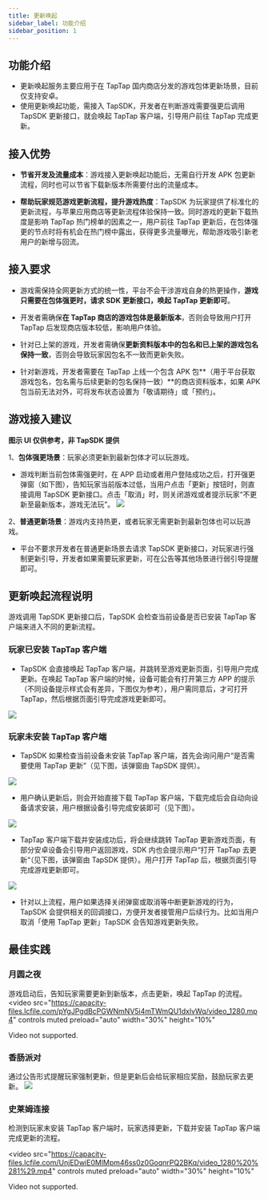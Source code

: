 ```yaml
---
title: 更新唤起
sidebar_label: 功能介绍
sidebar_position: 1
---
```


## 功能介绍

  
- 更新唤起服务主要应用于在 TapTap 国内商店分发的游戏包体更新场景，目前仅支持安卓。
- 使用更新唤起功能，需接入 TapSDK，开发者在判断游戏需要强更后调用 TapSDK 更新接口，就会唤起 TapTap 客户端，引导用户前往 TapTap 完成更新。

## 接入优势
- **节省开发及流量成本**：游戏接入更新唤起功能后，无需自行开发 APK 包更新流程，同时也可以节省下载新版本所需要付出的流量成本。

- **帮助玩家规范游戏更新流程，提升游戏热度**：TapSDK 为玩家提供了标准化的更新流程，与苹果应用商店等更新流程体验保持一致。同时游戏的更新下载热度是影响 TapTap 热门榜单的因素之一，用户前往 TapTap 更新后，在包体强更的节点时将有机会在热门榜中露出，获得更多流量曝光，帮助游戏吸引新老用户的新增与回流。


## 接入要求
  
- 游戏需保持全网更新方式的统一性，平台不会干涉游戏自身的热更操作，**游戏只需要在包体强更时，请求 SDK 更新接口，唤起 TapTap 更新即可**。

- 开发者需确保**在 TapTap 商店的游戏包体是最新版本**，否则会导致用户打开 TapTap 后发现商店版本较低，影响用户体验。

- 针对已上架的游戏，开发者需确保**更新资料版本中的包名和已上架的游戏包名保持一致**，否则会导致玩家因包名不一致而更新失败。

- 针对新游戏，开发者需要在 TapTap 上线一个包含 APK 包**（用于平台获取游戏包名，包名需与后续更新的包名保持一致）**的商店资料版本，如果 APK 包当前无法对外，可将发布状态设置为「敬请期待」或「预约」。


## 游戏接入建议 
**图示 UI 仅供参考，非 TapSDK 提供**

1、**包体强更场景**：玩家必须更新到最新包体才可以玩游戏。
- 游戏判断当前包体需强更时，在 APP 启动或者用户登陆成功之后，打开强更弹窗（如下图），告知玩家当前版本过低，当用户点击「更新」按钮时，则直接调用 TapSDK 更新接口。点击「取消」时，则关闭游戏或者提示玩家“不更新至最新版本，游戏无法玩”。
![](https://capacity-files.lcfile.com/ESiXBqnxhUDN8r7IteGSnPGcuFk14pyq/01.png)

2、**普通更新场景**：游戏内支持热更，或者玩家无需更新到最新包体也可以玩游戏。
- 平台不要求开发者在普通更新场景去请求 TapSDK 更新接口，对玩家进行强制更新引导，开发者如果需要玩家更新，可在公告等其他场景进行弱引导提醒即可。



## 更新唤起流程说明
 
游戏调用 TapSDK 更新接口后，TapSDK 会检查当前设备是否已安装 TapTap 客户端来进入不同的更新流程。

### 玩家已安装 TapTap 客户端

- TapSDK 会直接唤起 TapTap 客户端，并跳转至游戏更新页面，引导用户完成更新。在唤起 TapTap 客户端的时候，设备可能会有打开第三方 APP 的提示（不同设备提示样式会有差异，下图仅为参考），用户需同意后，才可打开 TapTap，然后根据页面引导完成游戏更新即可。

![](https://capacity-files.lcfile.com/3P18VWFAaWOXbBVP9HdNQjz8xnYfY0Nv/02.png)

### 玩家未安装 TapTap 客户端

- TapSDK 如果检查当前设备未安装 TapTap 客户端，首先会询问用户“是否需要使用 TapTap 更新”（见下图，该弹窗由 TapSDK 提供）。

![](https://capacity-files.lcfile.com/Tc9HkqxzgmWUVq5tcqbsece4R0QBMUd4/03.png)

- 用户确认更新后，则会开始直接下载 TapTap 客户端，下载完成后会自动向设备请求安装，用户根据设备引导完成安装即可（见下图）。

![](https://capacity-files.lcfile.com/05g1cDq1tLjDnHmmODMmbKUFHy0NzyS0/update-03.png)

- TapTap 客户端下载并安装成功后，将会继续跳转 TapTap 更新游戏页面，有部分安卓设备会引导用户返回游戏，SDK 内也会提示用户“打开 TapTap 去更新“（见下图，该弹窗由 TapSDK 提供）。用户打开 TapTap 后，根据页面引导完成游戏更新即可。

![](https://capacity-files.lcfile.com/wuprYiOr9iBSe79U5pyG3NOuEakVTxc3/update-04.png)

- 针对以上流程，用户如果选择关闭弹窗或取消等中断更新游戏的行为，TapSDK 会提供相关的回调接口，方便开发者接管用户后续行为。比如当用户取消「使用 TapTap 更新」TapSDK 会告知游戏更新失败。

## 最佳实践

### 月圆之夜 
游戏启动后，告知玩家需要更新到新版本，点击更新，唤起 TapTap 的流程。
<video
  src="https://capacity-files.lcfile.com/pYgJPgdBcPGWNmNV5i4mTWmQU1dxlvWq/video_1280.mp4"
  controls
  muted
  preload="auto"
  width="30%"
  height="10%"
>
  Video not supported.
</video>

### 香肠派对 
通过公告形式提醒玩家强制更新，但是更新后会给玩家相应奖励，鼓励玩家去更新。
![](https://capacity-files.lcfile.com/9OslzFsggaPsGkp5BEObRyqbhxgmATkf/04.png)

### 史莱姆连接

检测到玩家未安装 TapTap 客户端时，玩家选择更新，下载并安装 TapTap 客户端完成更新的流程。

<video
  src="https://capacity-files.lcfile.com/UnjEDwiE0MlMpm46ss0z0GoqnrPQ2BKq/video_1280%20%281%29.mp4"
  controls
  muted
  preload="auto"
  width="30%"
  height="10%"
>
  Video not supported.
</video>


